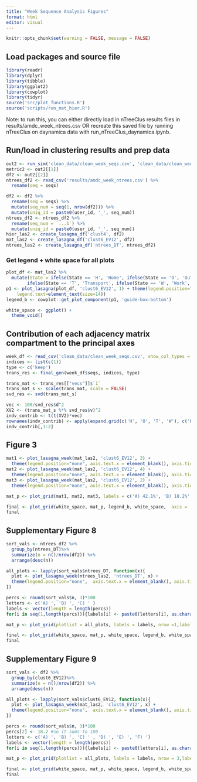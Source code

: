 ```yaml
---
title: "Week Sequence Analysis Figures"
format: html
editor: visual
---
```


```r
knitr::opts_chunk$set(warning = FALSE, message = FALSE) 
```

## Load packages and source file

```r
library(readr)
library(dplyr)
library(tibble)
library(ggplot2)
library(cowplot)
library(tidyr)
source('src/plot_functions.R')
source('scripts/run_mat_hier.R')
```

Note: to run this, you can either directly load in nTreeClus results files in results/amdc_week_ntrees.csv OR recreate this saved file by running nTreeClus on daynamica data with run_nTreeClus_daynamica.ipynb.

## Run/load in clustering results and prep data

```r
out2 <- run_sim('clean_data/clean_week_seqs.csv', 'clean_data/clean_week_distmat.rds', 2, 9)
metric2 <- out2[[1]]
df2 <- out2[[2]]
ntrees_df2 <- read_csv('results/amdc_week_ntrees.csv') %>%
  rename(seq = seqs)
```

```r
df2 <- df2 %>%
  rename(seq = seqs) %>%
  mutate(seq_num = seq(1, nrow(df2))) %>%
  mutate(uniq_id = paste0(user_id, '_', seq_num))
ntrees_df2 <- ntrees_df2 %>%
  rename(seq_num = `...1`) %>%
  mutate(uniq_id = paste0(user_id, '_', seq_num))
hier_las2 <- create_lasagna_df('clust4', df2)
mat_las2 <- create_lasagna_df('clust6_EV12', df2)
ntrees_las2 <- create_lasagna_df('ntrees_DT', ntrees_df2)
```

### Get legend + white space for all plots

```r
plot_df <- mat_las2 %>%
  mutate(State = ifelse(State == 'H', 'Home', ifelse(State == 'O', 'Out',
        ifelse(State == 'T', 'Transport', ifelse(State == 'W', 'Work', NA)))))
p1 <- plot_lasagna(plot_df, 'clust6_EV12', 1) + theme(legend.position="bottom", legend.title=element_text(size=15), 
    legend.text=element_text(size=14))
legend_b <- cowplot::get_plot_component(p1, 'guide-box-bottom')

white_space <- ggplot() +
  theme_void()
```

## Contribution of each adjacency matrix compartment to the principal axes

```r
week_df <- read_csv('clean_data/clean_week_seqs.csv', show_col_types = FALSE)
indices <- list(c(1))
type <- c('keep')
trans_res <- final_gen(week_df$seqs, indices, type)

trans_mat <- trans_res[["vecs"]]$`1`
trans_mat_s <- scale(trans_mat, scale = FALSE)
svd_res <- svd(trans_mat_s)

vec <- 100/svd_res$d^2
XV2 <- (trans_mat_s %*% svd_res$v)^2
indv_contrib <- t(t(XV2)*vec)
rownames(indv_contrib) <- apply(expand.grid(c('H', 'O', 'T', 'W'), c('H', 'O', 'T', 'W')), 1, function(x){paste0(x, collapse = '')})
indv_contrib[,1:2]
```

## Figure 3

```r
mat1 <- plot_lasagna_week(mat_las2, 'clust6_EV12', 3) +
  theme(legend.position="none", axis.text.x = element_blank(), axis.ticks.x = element_blank())
mat2 <- plot_lasagna_week(mat_las2, 'clust6_EV12', 4) +
  theme(legend.position="none", axis.text.x = element_blank(), axis.ticks.x = element_blank())
mat3 <- plot_lasagna_week(mat_las2, 'clust6_EV12', 2) +
  theme(legend.position="none", axis.text.x = element_blank(), axis.ticks.x = element_blank())

mat_p <- plot_grid(mat1, mat2, mat3, labels = c('A) 42.1%', 'B) 18.2%', 'C) 11.1%'), nrow = 2,label_y = 1.04, label_x = -0.01, label_size = 11)

final <- plot_grid(white_space, mat_p, legend_b, white_space,  axis = 'l', nrow = 4, rel_heights = c(1, 20, 1,1))
final
```

## Supplementary Figure 8

```r
sort_vals <- ntrees_df2 %>%
  group_by(ntrees_DT)%>%
  summarize(n = n()/nrow(df2)) %>%
  arrange(desc(n))

all_plots <- lapply(sort_vals$ntrees_DT, function(x){
  plot <- plot_lasagna_week(ntrees_las2, 'ntrees_DT', x) +
  theme(legend.position="none",  axis.text.x = element_blank(), axis.ticks.x = element_blank())
})

percs <- round(sort_vals$n, 3)*100
letters <- c('A) ', 'B) ', 'C) ' )
labels <- vector(length = length(percs))
for(i in seq(1,length(percs))){labels[i] <- paste0(letters[i], as.character(percs[i]), '%')}

mat_p <- plot_grid(plotlist = all_plots, labels = labels, nrow =1,label_y = 1.04, label_x = -0.01, label_size = 13)

final <- plot_grid(white_space, mat_p, white_space, legend_b, white_space,  axis = 'l', nrow = 5, rel_heights = c(0.75, 7, 0.75, .4,0.8))
final
```

## Supplementary Figure 9

```r
sort_vals <- df2 %>%
  group_by(clust6_EV12)%>%
  summarize(n = n()/nrow(df2)) %>%
  arrange(desc(n))

all_plots <- lapply(sort_vals$clust6_EV12, function(x){
  plot <- plot_lasagna_week(mat_las2, 'clust6_EV12', x) +
  theme(legend.position="none",  axis.text.x = element_blank(), axis.ticks.x = element_blank())
})

percs <- round(sort_vals$n, 3)*100
percs[2] <- 18.2 #so it sums to 100
letters <- c('A) ', 'B) ', 'C) ' , 'D) ', 'E) ', 'F) ')
labels <- vector(length = length(percs))
for(i in seq(1,length(percs))){labels[i] <- paste0(letters[i], as.character(percs[i]), '%')}

mat_p <- plot_grid(plotlist = all_plots, labels = labels, nrow = 3,label_y = 1.04, label_x = -0.01, label_size = 13)

final <- plot_grid(white_space, mat_p, white_space, legend_b, white_space,  axis = 'l', nrow = 5, rel_heights = c(0.75, 20, 0.75, .4,0.8))
final
```
